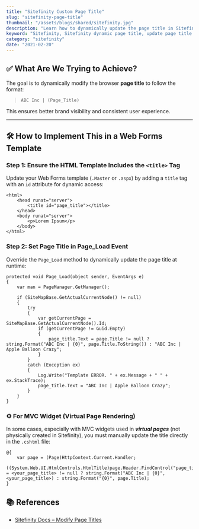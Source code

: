 ```yaml
---
title: "Sitefinity Custom Page Title"
slug: "sitefinity-page-title"
thumbnail: "/assets/blogs/shared/sitefinity.jpg"
description: "Learn how to dynamically update the page title in Sitefinity Web Forms and MVC virtual pages to maintain consistent branding and improve user engagement"
keyword: "Sitefinity, Sitefinity dynamic page title, update page title in Web Forms, Sitefinity MVC page title override, Sitefinity branding in title tag, set page title in Sitefinity template, Sitefinity page title customization"
category: "sitefinity"
date: "2021-02-20"
---
```


## ✅ What Are We Trying to Achieve?

The goal is to dynamically modify the browser **page title** to follow the format:

> `ABC Inc | (Page_Title)`

This ensures better brand visibility and consistent user experience.

---

## 🛠️ How to Implement This in a Web Forms Template

### Step 1: Ensure the HTML Template Includes the `<title>` Tag

Update your Web Forms template (`.Master` or `.aspx`) by adding a `title` tag with an `id` attribute for dynamic access:

```
<html>
    <head runat="server">
        <title id="page_title"></title>
    </head>
    <body runat="server">
        <p>Lorem Ipsum</p>
    </body>
</html>
```


### Step 2: Set Page Title in Page_Load Event

Override the ```Page_Load``` method to dynamically update the page title at runtime:

```
protected void Page_Load(object sender, EventArgs e)
{
    var man = PageManager.GetManager();
 
    if (SiteMapBase.GetActualCurrentNode() != null)
    {
        try
        {
            var getCurrentPage = SiteMapBase.GetActualCurrentNode().Id;
            if (getCurrentPage != Guid.Empty)
            {
                page_title.Text = page.Title != null ? string.Format("ABC Inc | {0}", page.Title.ToString()) : "ABC Inc | Apple Balloon Crazy";
            }
        }
        catch (Exception ex)
        {
            Log.Write("Template ERROR. " + ex.Message + " " + ex.StackTrace);
            page_title.Text = "ABC Inc | Apple Balloon Crazy";
        }
    }
}

```

### ⚙️ For MVC Widget (Virtual Page Rendering)

In some cases, especially with MVC widgets used in ***virtual pages*** (not physically created in Sitefinity), you must manually update the title directly in the ```.cshtml``` file:

```
@{
    var page = (Page)HttpContext.Current.Handler;
    ((System.Web.UI.HtmlControls.HtmlTitle)page.Header.FindControl("page_title")).Text = <your_page_title> != null ? string.Format("ABC Inc | {0}", <your_page_title>) : string.Format("{0}", page.Title);
}
```

## 📚 References

- [Sitefinity Docs – Modify Page Titles](https://www.progress.com/documentation/sitefinity-cms/for-developers-modify-pages)